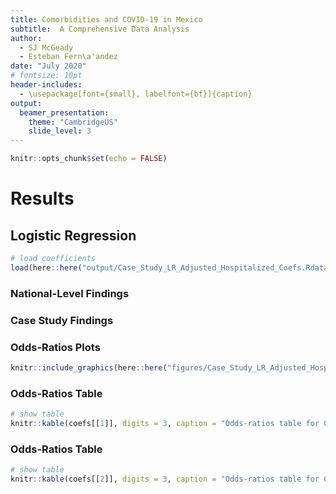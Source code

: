 ```yaml
---
title: Comorbidities and COVID-19 in Mexico
subtitle:  A Comprehensive Data Analysis
author: 
  - SJ McGeady
  - Esteban Fern\a'andez
date: "July 2020"
# fontsize: 10pt
header-includes:
  - \usepackage[font={small}, labelfont={bf}]{caption}
output:
  beamer_presentation:
    theme: "CambridgeUS"  
    slide_level: 3
---
```


```r
knitr::opts_chunk$set(echo = FALSE)
```

# Results

## Logistic Regression

```r
# load coefficients
load(here::here("output/Case_Study_LR_Adjusted_Hospitalized_Coefs.Rdata"))
```

### National-Level Findings

### Case Study Findings

### Odds-Ratios Plots

```r
knitr::include_graphics(here::here("figures/Case_Study_LR_Adjusted_Hospitalized.pdf"))
```

### Odds-Ratios Table

```r
# show table
knitr::kable(coefs[[1]], digits = 3, caption = "Odds-ratios table for Chiapas.")
```

### Odds-Ratios Table

```r
# show table
knitr::kable(coefs[[2]], digits = 3, caption = "Odds-ratios table for Cuidad de México.")
```
